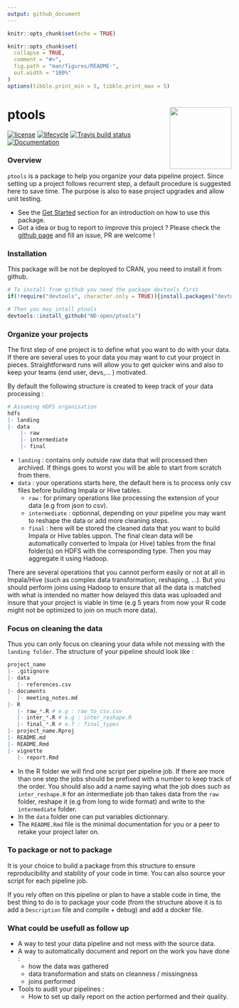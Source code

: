 ```yaml
---
output: github_document
---
```


```r
knitr::opts_chunk$set(echo = TRUE)
```

<!-- README.md is generated from README.Rmd. Please edit that file -->

```r
knitr::opts_chunk$set(
  collapse = TRUE,
  comment = "#>",
  fig.path = "man/figures/README-",
  out.width = "100%"
)
options(tibble.print_min = 5, tibble.print_max = 5)
```



# ptools <a href='https://www.next-decision.fr/'><img src='man/figures/ptools_logo.png' align="right" height="139" /></a>

<!-- badges: start -->
[![license](https://img.shields.io/badge/license-GPL--3-blue.svg)](https://www.gnu.org/licenses/gpl-3.0.en.html)
[![lifecycle](https://img.shields.io/badge/lifecycle-experimental-orange.svg)](https://www.tidyverse.org/lifecycle/#experimental)
[![Travis build status](https://travis-ci.com/ND-open/ptools.svg?branch=master)](https://travis-ci.com/ND-open/ptools)
[![Documentation](https://img.shields.io/badge/documentation-pkgdown-E91E63.svg)](https://ND-open.github.io/ptools/)
<!-- badges: end -->

<!-- [![packageversion](https://img.shields.io/badge/package%20version-`r version`-orange.svg)](https://github.com/ND-open/ptools/master/DESCRIPTION) blob/master/ -->


### Overview

`ptools` is a package to help you organize your data pipeline project. Since setting up a project follows recurrent step, a default procedure is suggested here to save time. The purpose is also to ease project upgrades and allow unit testing.

* See the [Get Started](https://nd-open.github.io/ptools/articles/ptools.html) section for an introduction on how to use this package.
* Got a idea or bug to report to improve this project ? Please check the [github page](https://github.com/ND-open/ptools) and fill an issue, PR are welcome !


### Installation

This package will be not be deployed to CRAN, you need to install it from github.

```r
# To install from github you need the package devtools first
if(!require("devtools", character.only = TRUE)){install.packages("devtools")}

# Then you may intall ptools
devtools::install_github("ND-open/ptools")
```


### Organize your projects

The first step of one project is to define what you want to do with your data. If there are several uses to your data you may want to cut your project in pieces. Straightforward runs will allow you to get quicker wins and also to keep your teams (end user, devs,... ) motivated. 

By default the following structure is created to keep track of your data processing :

```r
# Assuming HDFS organisation
hdfs
|- landing
|- data
    |- raw
    |- intermediate
    |- final
```

* `landing` : contains only outside raw data that will processed then archived. If things goes to worst you will be able to start from scratch from there.
* `data` : your operations starts here, the default here is to process only csv files before building Impala or Hive tables.
  + `raw` : for primary operations like processing the extension of your data (e.g from json to csv).
  + `intermediate` : optionnal, depending on your pipeline you may want to reshape the data or add more cleaning steps.
  + `final` : here will be stored the cleaned data that you want to build Impala or Hive tables uppon. 
The final clean data will be automatically converted to Impala (or Hive) tables from the final folder(s) on HDFS with the corresponding type. Then you may aggregate it using Hadoop.

There are several operations that you cannot perform easily or not at all in Impala/Hive (such as complex data transformation, reshaping, ...). But you should perform joins using Hadoop to ensure that all the data is matched with what is intended no matter how delayed this data was uploaded and insure that your project is viable in time (e.g 5 years from now your R code might not be optimized to join on much more data). 


### Focus on cleaning the data

Thus you can only focus on cleaning your data while not messing with the `landing folder`. The structure of your pipeline should look like :

```r
project_name
|- .gitignore
|- data
   |- references.csv
|- documents
   |- meeting_notes.md
|- R
   |- raw_*.R # e.g : raw_to_csv.csv
   |- inter_*.R # e.g : inter_reshape.R 
   |- final_*.R # e.f : final_types
|- project_name.Rproj
|- README.md
|- README.Rmd
|- vignette
   |- report.Rmd
```


* In the R folder we will find one script per pipeline job. If there are more than one step the jobs should be prefixed with a number to keep track of the order. You should also add a name saying what the job does such as `inter_reshape.R` for an intermediate job than takes data from the `raw` folder, reshape it (e.g from long to wide format) and write to the `intermediate` folder.
* In the `data` folder one can put variables dictionnary.
* The `README.Rmd` file is the minimal documentation for you or a peer to retake your project later on. 


### To package or not to package

It is your choice to build a package from this structure to ensure reproducibility and stability of your code in time. You can also source your script for each pipeline job.

If you rely often on this pipeline or plan to have a stable code in time, the best thing to do is to package your code (from the structure above it is to add a `Description` file and compile + debug) and add a docker file.


### What could be usefull as follow up

* A way to test your data pipeline and not mess with the source data.
* A way to automatically document and report on the work you have done :
  + how the data was gathered
  + data transformation and stats on cleanness / missingness
  + joins performed
* Tools to audit your pipelines :
  + How to set up daily report on the action performed and their quality.




